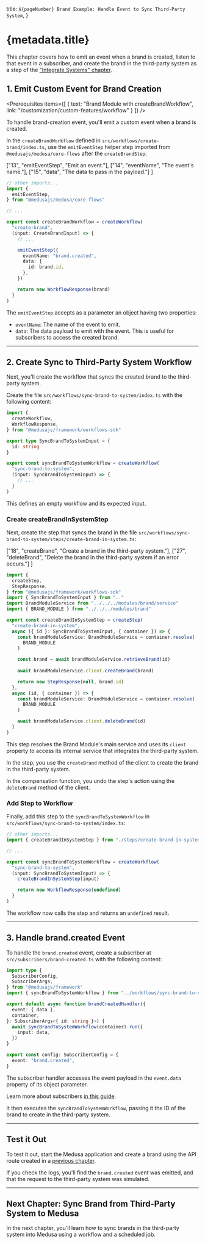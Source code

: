
  title: `${pageNumber} Brand Example: Handle Event to Sync Third-Party System`,
}

# {metadata.title}

<Note title="Example Chapter">

This chapter covers how to emit an event when a brand is created, listen to that event in a subscriber, and create the brand in the third-party system as a step of the ["Integrate Systems" chapter](../page.mdx).

</Note>

## 1. Emit Custom Event for Brand Creation

<Prerequisites
  items={[
    {
      text: "Brand Module with createBrandWorkflow",
      link: "/customization/custom-features/workflow"
    }
  ]}
/>

To handle brand-creation event, you'll emit a custom event when a brand is created.

In the `createBrandWorkflow` defined in `src/workflows/create-brand/index.ts`, use the `emitEventStep` helper step imported from `@medusajs/medusa/core-flows` after the `createBrandStep`:

  ["13", "emitEventStep", "Emit an event."],
  ["14", "eventName", "The event's name."],
  ["15", "data", "The data to pass in the payload."]
]

```ts title="src/workflows/create-brand/index.ts" highlights={eventHighlights}
// other imports...
import { 
  emitEventStep,
} from "@medusajs/medusa/core-flows"

// ...

export const createBrandWorkflow = createWorkflow(
  "create-brand",
  (input: CreateBrandInput) => {
    // ...

    emitEventStep({
      eventName: "brand.created",
      data: {
        id: brand.id,
      },
    })

    return new WorkflowResponse(brand)
  }
)
```

The `emitEventStep` accepts as a parameter an object having two properties:

- `eventName`: The name of the event to emit.
- `data`: The data payload to emit with the event. This is useful for subscribers to access the created brand.

---

## 2. Create Sync to Third-Party System Workflow

Next, you'll create the workflow that syncs the created brand to the third-party system.

Create the file `src/workflows/sync-brand-to-system/index.ts` with the following content:

```ts title="src/workflows/sync-brand-to-system/index.ts"
import {
  createWorkflow,
  WorkflowResponse,
} from "@medusajs/framework/workflows-sdk"

export type SyncBrandToSystemInput = {
  id: string
}

export const syncBrandToSystemWorkflow = createWorkflow(
  "sync-brand-to-system",
  (input: SyncBrandToSystemInput) => {
    // ...
  }
)
```

This defines an empty workflow and its expected input.

### Create createBrandInSystemStep

Next, create the step that syncs the brand in the file `src/workflows/sync-brand-to-system/steps/create-brand-in-system.ts`:

  ["18", "createBrand", "Create a brand in the third-party system."],
  ["27", "deleteBrand", "Delete the brand in the third-party system if an error occurs."]
]

```ts title="src/workflows/sync-brand-to-system/steps/create-brand-in-system.ts" highlights={stepHighlights} collapsibleLines="1-8" expandButtonLabel="Show Imports"
import {
  createStep,
  StepResponse,
} from "@medusajs/framework/workflows-sdk"
import { SyncBrandToSystemInput } from ".."
import BrandModuleService from "../../../modules/brand/service"
import { BRAND_MODULE } from "../../../modules/brand"

export const createBrandInSystemStep = createStep(
  "create-brand-in-system",
  async ({ id }: SyncBrandToSystemInput, { container }) => {
    const brandModuleService: BrandModuleService = container.resolve(
      BRAND_MODULE
    )

    const brand = await brandModuleService.retrieveBrand(id)
  
    await brandModuleService.client.createBrand(brand)

    return new StepResponse(null, brand.id)
  },
  async (id, { container }) => {
    const brandModuleService: BrandModuleService = container.resolve(
      BRAND_MODULE
    )

    await brandModuleService.client.deleteBrand(id)
  }
)
```

This step resolves the Brand Module's main service and uses its `client` property to access its internal service that integrates the third-party system.

In the step, you use the `createBrand` method of the client to create the brand in the third-party system.

In the compensation function, you undo the step's action using the `deleteBrand` method of the client.

### Add Step to Workflow

Finally, add this step to the `syncBrandToSystemWorkflow` in `src/workflows/sync-brand-to-system/index.ts`:

```ts title="src/workflows/sync-brand-to-system/index.ts"
// other imports...
import { createBrandInSystemStep } from "./steps/create-brand-in-system"

// ...

export const syncBrandToSystemWorkflow = createWorkflow(
  "sync-brand-to-system",
  (input: SyncBrandToSystemInput) => {
    createBrandInSystemStep(input)

    return new WorkflowResponse(undefined)
  }
)
```

The workflow now calls the step and returns an `undefined` result.

---

## 3. Handle brand.created Event

To handle the `brand.created` event, create a subscriber at `src/subscribers/brand-created.ts` with the following content:

```ts title="src/subscribers/brand-created.ts"
import type {
  SubscriberConfig,
  SubscriberArgs,
} from "@medusajs/framework"
import { syncBrandToSystemWorkflow } from "../workflows/sync-brand-to-system"

export default async function brandCreatedHandler({
  event: { data },
  container,
}: SubscriberArgs<{ id: string }>) {
  await syncBrandToSystemWorkflow(container).run({
    input: data,
  })
}

export const config: SubscriberConfig = {
  event: "brand.created",
}
```

The subscriber handler accesses the event payload in the `event.data` property of its object parameter.

<Note>

Learn more about subscribers [in this guide](../../../basics/events-and-subscribers/page.mdx).

</Note>

It then executes the `syncBrandToSystemWorkflow`, passing it the ID of the brand to create in the third-party system.

---

## Test it Out

To test it out, start the Medusa application and create a brand using the API route created in a [previous chapter](../../custom-features/api-route/page.mdx#test-api-route).

If you check the logs, you'll find the `brand.created` event was emitted, and that the request to the third-party system was simulated.

---

## Next Chapter: Sync Brand from Third-Party System to Medusa

In the next chapter, you'll learn how to sync brands in the third-party system into Medusa using a workflow and a scheduled job.

